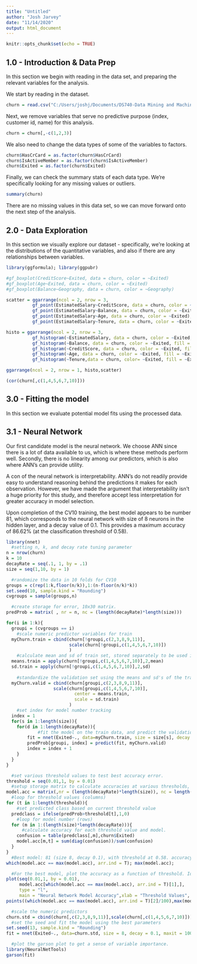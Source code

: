 ```yaml
---
title: "Untitled"
author: "Josh Jarvey"
date: "11/14/2020"
output: html_document
---
```


```r
knitr::opts_chunk$set(echo = TRUE)
```

## 1.0 - Introduction & Data Prep

In this section we begin with reading in the data set, and preparing the relevant variables for the analysis.

We start by reading in the dataset.

```r
churn = read.csv("C:/Users/joshj/Documents/DS740-Data Mining and Machine Learning/Homework/Week 13 - Final/Churn.csv")
```

Next, we remove variables that serve no predictive purpose (index, customer id, name) for this analysis. 

```r
churn = churn[,-c(1,2,3)]
```

We also need to change the data types of some of the variables to factors. 

```r
churn$HasCrCard = as.factor(churn$HasCrCard)
churn$IsActiveMember = as.factor(churn$IsActiveMember)
churn$Exited = as.factor(churn$Exited)
```

Finally, we can check the summary stats of each data type. We're specifically looking for any missing values or outliers. 

```r
summary(churn)
```

There are no missing values in this data set, so we can move forward onto the next step of the analysis.

## 2.0 - Data Exploration

In this section we visually explore our dataset - specifically, we're looking at the distributions of the quantitative variables, and also if there are any relationships between variables. 

```r
library(ggformula); library(ggpubr)

#gf_boxplot(CreditScore~Exited, data = churn, color = ~Exited)
#gf_boxplot(Age~Exited, data = churn, color = ~Exited)
#gf_boxplot(Balance~Geography, data = churn, color = ~Geography)

scatter = ggarrange(ncol = 2, nrow = 3,
          gf_point(EstimatedSalary~CreditScore, data = churn, color = ~Exited),
          gf_point(EstimatedSalary~Balance, data = churn, color = ~Exited),
          gf_point(EstimatedSalary~Age, data = churn, color = ~Exited),
          gf_point(EstimatedSalary~Tenure, data = churn, color = ~Exited))

histo = ggarrange(ncol = 2, nrow = 3,
          gf_histogram(~EstimatedSalary, data = churn, color = ~Exited, fill = ~Exited),
          gf_histogram(~Balance, data = churn, color = ~Exited, fill = ~Exited),
          gf_histogram(~CreditScore, data = churn, color = ~Exited, fill = ~Exited),
          gf_histogram(~Age, data = churn, color = ~Exited, fill = ~Exited),
          gf_histogram(~Tenure,data = churn, color= ~Exited, fill = ~Exited))

ggarrange(ncol = 2, nrow = 1, histo,scatter)
```


```r
(cor(churn[,c(1,4,5,6,7,10)]))
```

## 3.0 - Fitting the model

In this section we evaluate potential model fits using the processed data. 

## 3.1 - Neural Network

Our first candidate model is the neural network. We choose ANN since there is a lot of data available to us, which is where these methods perform well. Secondly, there is no linearity among our predictors, which is also where ANN's can provide utility. 

A con of the neural network is interpretability. ANN's do not readily provide easy to understand reasoning behind the predictions it makes for each observation. However, we have made the argument that interpretability isn't a huge priority for this study, and therefore accept less interpretation for greater accuracy in model selection. 

Upon completion of the CV10 training, the best model appears to be number 81, which corresponds to the neural network with size of 8 neurons in the hidden layer, and a decay value of 0.1. This provides a maximum accuracy of 86.62% (at the classification threshold of 0.58).

```r
library(nnet)
  #setting n, k, and decay rate tuning parameter
n = nrow(churn)
k = 10
decayRate = seq(.1, 1, by = .1)
size = seq(1,10, by = 1)

  #randomize the data in 10 folds for CV10
groups = c(rep(1:k,floor(n/k)),1:(n-floor(n/k)*k))
set.seed(10, sample.kind = "Rounding")
cvgroups = sample(groups,n) 

  #create storage for error, 10x30 matrix.
predProb = matrix( , nr = n, nc = (length(decayRate)*length(size)))

for(i in 1:k){
  groupi = (cvgroups == i)
    #scale numeric predictor variables for train
  myChurn.train = cbind(churn[!groupi,c(2,3,8,9,11)],
                        scale(churn[!groupi,c(1,4,5,6,7,10)])
                        )
    #calculate mean and sd of train set, stored separately to be used in scaling of validation set.
  means.train = apply(churn[!groupi,c(1,4,5,6,7,10)],2,mean)
  sd.train = apply(churn[!groupi,c(1,4,5,6,7,10)],2,sd)
  
    #standardize the validation set using the means and sd's of the train set
  myChurn.valid = cbind(churn[groupi,c(2,3,8,9,11)],
                  scale(churn[groupi,c(1,4,5,6,7,10)],
                          center = means.train, 
                          scale = sd.train)
                        )
    #set index for model number tracking
  index = 1  
  for(s in 1:length(size)){
    for(d in 1:length(decayRate)){
            #fit the model on the train data, and predict the validation data. Store in predprob matrix
        fit = nnet(Exited~., data=myChurn.train, size = size[s], decay = decayRate[d], maxit = 1000, trace = F) 
        predProb[groupi, index] = predict(fit, myChurn.valid)
        index = index + 1
    }
  }
}
```

```r
  #set various threshold values to test best accuracy error.
threshold = seq(0.01,1, by = 0.01)
  #setup storage matrix to calculate accuracies at various thresholds, for each of the 100 ANN models.
model.acc = matrix(,nr = (length(decayRate)*length(size)), nc = length(threshold))
  #loop for threshold values (columns)
for (t in 1:length(threshold)){
    #set predicted class based on current threshold value
  predclass = ifelse(predProb>threshold[t],1,0)
    #loop for model number (rows)
  for (m in 1:(length(size)*length(decayRate))){
      #calculate accuracy for each threshold value and model.
    confusion = table(predclass[,m],churn$Exited)
    model.acc[m,t] = sum(diag(confusion))/sum(confusion)
  }
}
  #Best model: 81 (size 8, decay 0.1), with threshold at 0.58. accuracy = 86.62%. set.seed(10)
which(model.acc == max(model.acc), arr.ind = T); max(model.acc);

  #For the best model, plot the accuracy as a function of threshold. Identify best accuracy with red point. 
plot(seq(0.01,1, by = 0.01),
     model.acc[which(model.acc == max(model.acc), arr.ind = T)[1],],
     type = "l", 
     main = "Neural Network Model Accuracy",xlab = "Threshold Values", ylab = "Accuracy")
points((which(model.acc == max(model.acc), arr.ind = T)[2]/100),max(model.acc),pch = 8,col = "red")
```






```r
  #scale the numeric predictors
churn.std = cbind(churn[,c(2,3,8,9,11)],scale(churn[,c(1,4,5,6,7,10)]))
  #set the seed and fit the model using the best parameters
set.seed(13, sample.kind = "Rounding")
fit = nnet(Exited~., data=churn.std, size = 8, decay = 0.1, maxit = 1000, trace = T) 

  #plot the garson plot to get a sense of variable importance.
library(NeuralNetTools)
garson(fit)
```
